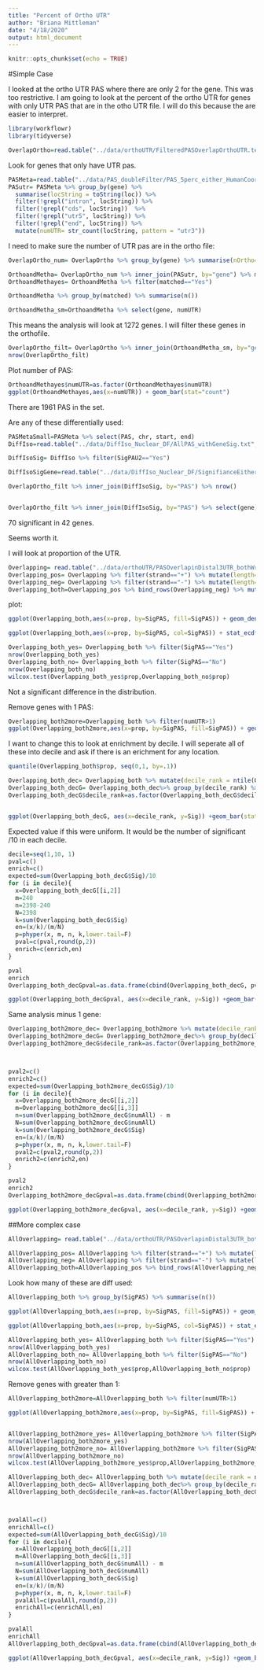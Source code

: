 ```yaml
---
title: "Percent of Ortho UTR"
author: "Briana Mittleman"
date: "4/18/2020"
output: html_document
---
```


```r
knitr::opts_chunk$set(echo = TRUE)
```

#Simple Case 

I looked at the ortho UTR PAS where there are only 2 for the gene. This was too restrictive. I am going to look at the percent of the ortho UTR for genes with only UTR PAS that are in the otho UTR file. I will do this because the are easier to interpret. 

```r
library(workflowr)
library(tidyverse)

```
```r
OverlapOrtho=read.table("../data/orthoUTR/FilteredPASOverlapOrthoUTR.text", header = T,stringsAsFactors = F) 
```


Look for genes that only have UTR pas.  
```r
PASMeta=read.table("../data/PAS_doubleFilter/PAS_5perc_either_HumanCoord_BothUsage_meta_doubleFilter.txt",header = T, stringsAsFactors = F)
PASutr= PASMeta %>% group_by(gene) %>% 
  summarise(locString = toString(loc)) %>% 
  filter(!grepl("intron", locString)) %>% 
  filter(!grepl("cds", locString))  %>% 
  filter(!grepl("utr5", locString)) %>%
  filter(!grepl("end", locString)) %>% 
  mutate(numUTR= str_count(locString, pattern = "utr3"))


```
I need to make sure the number of UTR pas are in the ortho file:  

```r
OverlapOrtho_num= OverlapOrtho %>% group_by(gene) %>% summarise(nOrtho=n())

OrthoandMetha= OverlapOrtho_num %>% inner_join(PASutr, by="gene") %>% mutate(matched=ifelse(nOrtho==numUTR, "Yes","No"))
OrthoandMethayes= OrthoandMetha %>% filter(matched=="Yes")

OrthoandMetha %>% group_by(matched) %>% summarise(n())

OrthoandMetha_sm=OrthoandMetha %>% select(gene, numUTR)
```

This means the analysis will look at 1272 genes.  I will filter these genes in the orthofile.

```r
OverlapOrtho_filt= OverlapOrtho %>% inner_join(OrthoandMetha_sm, by="gene")
nrow(OverlapOrtho_filt)
```
Plot number of PAS:  

```r
OrthoandMethayes$numUTR=as.factor(OrthoandMethayes$numUTR)
ggplot(OrthoandMethayes,aes(x=numUTR)) + geom_bar(stat="count")
```

There are 1961 PAS in the set.  

Are any of these differentially used:

```r
PASMetaSmall=PASMeta %>% select(PAS, chr, start, end)
DiffIso=read.table("../data/DiffIso_Nuclear_DF/AllPAS_withGeneSig.txt", header = T, stringsAsFactors = F) %>% inner_join(PASMetaSmall,by=c("chr", "start", "end")) %>% select(PAS, SigPAU2)

DiffIsoSig= DiffIso %>% filter(SigPAU2=="Yes")

DiffIsoSigGene=read.table("../data/DiffIso_Nuclear_DF/SignifianceEitherGENES_Nuclear.txt",header = T, stringsAsFactors = F)
```

```r
OverlapOrtho_filt %>% inner_join(DiffIsoSig, by="PAS") %>% nrow()


OverlapOrtho_filt %>% inner_join(DiffIsoSig, by="PAS") %>% select(gene) %>% unique() %>% nrow()
```

70 significant in 42 genes.  


Seems worth it. 

I will look at proportion of the UTR.  

```r
Overlapping= read.table("../data/orthoUTR/PASOverlapinDistal3UTR_bothWritten.bed", col.names = c("chrpas", "startpas", "endpas","PAS", "humanusage", "strandpas", "chrutr", "startutr", "endutr","geneUTR", "score","strand"),stringsAsFactors = F) %>% filter(PAS %in% OverlapOrtho_filt$PAS)
Overlapping_pos= Overlapping %>% filter(strand=="+") %>% mutate(length=endutr-startutr, center=endpas-100, cent2start=center-startutr, prop=cent2start/length)
Overlapping_neg= Overlapping %>% filter(strand=="-") %>% mutate(length=endutr-startutr, center=endpas-100, cent2start=endutr- center, prop=cent2start/length)
Overlapping_both=Overlapping_pos %>% bind_rows(Overlapping_neg) %>% mutate(SigPAS=ifelse(PAS %in% DiffIsoSig$PAS, "Yes","No"), sigGene=ifelse(geneUTR %in% DiffIsoSigGene$gene, "Yes","No"))  %>% rename(gene=geneUTR) %>% inner_join(OrthoandMetha_sm, by="gene")

```

plot:

```r
ggplot(Overlapping_both,aes(x=prop, by=SigPAS, fill=SigPAS)) + geom_density(alpha=.4) + scale_fill_brewer(palette = "Dark2") + labs(title="UTR location for differentially used PAS",x="Proportion of 3' ortho exon UTR") 
```


```r
ggplot(Overlapping_both,aes(x=prop, by=SigPAS, col=SigPAS)) + stat_ecdf()+scale_color_brewer(palette = "Dark2") + labs(title="UTR location for differentially used PAS",x="Proportion of 3' ortho exon UTR") 
```


```r
Overlapping_both_yes= Overlapping_both %>% filter(SigPAS=="Yes")
nrow(Overlapping_both_yes)
Overlapping_both_no= Overlapping_both %>% filter(SigPAS=="No")
nrow(Overlapping_both_no)
wilcox.test(Overlapping_both_yes$prop,Overlapping_both_no$prop)
```
Not a significant difference in the distribution.  

Remove genes with 1 PAS:  

```r
Overlapping_both2more=Overlapping_both %>% filter(numUTR>1)
ggplot(Overlapping_both2more,aes(x=prop, by=SigPAS, fill=SigPAS)) + geom_density(alpha=.4) + scale_fill_brewer(palette = "Dark2") + labs(title="UTR location for differentially used PAS \n greater than 1 PAS",x="Proportion of 3' ortho exon UTR") 

```




I want to change this to look at enrichment by decile. I will seperate all of these into decile and ask if there is an erichment for any location.  

```r
quantile(Overlapping_both$prop, seq(0,1, by=.1))
```

```r
Overlapping_both_dec= Overlapping_both %>% mutate(decile_rank = ntile(Overlapping_both$prop,10), signum=ifelse(SigPAS=="Yes", 1, 0))
Overlapping_both_decG= Overlapping_both_dec%>% group_by(decile_rank) %>% summarise(Sig=sum(signum), numAll=n())
Overlapping_both_decG$decile_rank=as.factor(Overlapping_both_decG$decile_rank)


ggplot(Overlapping_both_decG, aes(x=decile_rank, y=Sig)) +geom_bar(stat="identity") + labs(x="Decile for proportion of 3' UTR", y= "Number of Significant PAS", title="Significant PAS by location in ortho 3' UTR") 
```
Expected value if this were uniform. It would be the number of significant /10 in each decile.  


```r
decile=seq(1,10, 1)
pval=c()
enrich=c()
expected=sum(Overlapping_both_decG$Sig)/10
for (i in decile){
  x=Overlapping_both_decG[[i,2]]
  m=240
  n=2398-240
  N=2398
  k=sum(Overlapping_both_decG$Sig)
  en=(x/k)/(m/N)
  p=phyper(x, m, n, k,lower.tail=F)
  pval=c(pval,round(p,2))
  enrich=c(enrich,en)
}

pval
enrich
Overlapping_both_decGpval=as.data.frame(cbind(Overlapping_both_decG, pval,enrich))

ggplot(Overlapping_both_decGpval, aes(x=decile_rank, y=Sig)) +geom_bar(stat="identity") + labs(x="Decile for proportion of 3' UTR", y= "Number of Significant PAS", title="Significant PAS by location in ortho 3' UTR") + geom_hline(yintercept =expected) + geom_text(aes(label=paste("P=",pval)), position=position_dodge(width=0.9), vjust=-0.25)

```


Same analysis minus 1 gene:  

```r
Overlapping_both2more_dec= Overlapping_both2more %>% mutate(decile_rank = ntile(Overlapping_both2more$prop,10), signum=ifelse(SigPAS=="Yes", 1, 0))
Overlapping_both2more_decG= Overlapping_both2more_dec%>% group_by(decile_rank) %>% summarise(Sig=sum(signum), numAll=n())
Overlapping_both2more_decG$decile_rank=as.factor(Overlapping_both2more_decG$decile_rank)



pval2=c()
enrich2=c()
expected=sum(Overlapping_both2more_decG$Sig)/10
for (i in decile){
  x=Overlapping_both2more_decG[[i,2]]
  m=Overlapping_both2more_decG[[i,3]]
  n=sum(Overlapping_both2more_decG$numAll) - m 
  N=sum(Overlapping_both2more_decG$numAll)
  k=sum(Overlapping_both2more_decG$Sig)
  en=(x/k)/(m/N)
  p=phyper(x, m, n, k,lower.tail=F)
  pval2=c(pval2,round(p,2))
  enrich2=c(enrich2,en)
}

pval2
enrich2
Overlapping_both2more_decGpval=as.data.frame(cbind(Overlapping_both2more_decG, pval2,enrich2))

ggplot(Overlapping_both2more_decGpval, aes(x=decile_rank, y=Sig)) +geom_bar(stat="identity") + labs(x="Decile for proportion of 3' UTR", y= "Number of Significant PAS", title="Significant PAS by location in ortho 3' UTR\n all PAS") + geom_hline(yintercept =expected) + geom_text(aes(label=paste("P=",pval2)), position=position_dodge(width=0.9), vjust=-0.25)
```



##More complex case  


```r
AllOverlapping= read.table("../data/orthoUTR/PASOverlapinDistal3UTR_bothWritten.bed", col.names = c("chrpas", "startpas", "endpas","PAS", "humanusage", "strandpas", "chrutr", "startutr", "endutr","geneUTR", "score","strand"),stringsAsFactors = F)  %>% rename(gene="geneUTR")

AllOverlapping_pos= AllOverlapping %>% filter(strand=="+") %>% mutate(length=endutr-startutr, center=endpas-100, cent2start=center-startutr, prop=cent2start/length)
AllOverlapping_neg= AllOverlapping %>% filter(strand=="-") %>% mutate(length=endutr-startutr, center=endpas-100, cent2start=endutr- center, prop=cent2start/length)
AllOverlapping_both=AllOverlapping_pos %>% bind_rows(AllOverlapping_neg) %>% mutate(SigPAS=ifelse(PAS %in% DiffIsoSig$PAS, "Yes","No")) %>% inner_join(OrthoandMetha_sm, by="gene")
```

Look how many of these are diff used:

```r
AllOverlapping_both %>% group_by(SigPAS) %>% summarise(n())
```
```r
ggplot(AllOverlapping_both,aes(x=prop, by=SigPAS, fill=SigPAS)) + geom_density(alpha=.4) + scale_fill_brewer(palette = "Dark2") + labs(title="UTR location for differentially used PAS \n All genes",x="Proportion of 3' ortho exon UTR") 
```
```r
ggplot(AllOverlapping_both,aes(x=prop, by=SigPAS, col=SigPAS)) + stat_ecdf()+scale_color_brewer(palette = "Dark2") + labs(title="UTR location for differentially used PAS \n all genes",x="Proportion of 3' ortho exon UTR") 
```

```r
AllOverlapping_both_yes= AllOverlapping_both %>% filter(SigPAS=="Yes")
nrow(AllOverlapping_both_yes)
AllOverlapping_both_no= AllOverlapping_both %>% filter(SigPAS=="No")
nrow(AllOverlapping_both_no)
wilcox.test(AllOverlapping_both_yes$prop,AllOverlapping_both_no$prop)
```
Remove genes with greater than 1:  

```r
AllOverlapping_both2more=AllOverlapping_both %>% filter(numUTR>1)

ggplot(AllOverlapping_both2more,aes(x=prop, by=SigPAS, fill=SigPAS)) + geom_density(alpha=.4) + scale_fill_brewer(palette = "Dark2") + labs(title="UTR location for differentially used PAS \n All genes with > 1 PAS in set",x="Proportion of 3' ortho exon UTR") 


AllOverlapping_both2more_yes= AllOverlapping_both2more %>% filter(SigPAS=="Yes")
nrow(AllOverlapping_both2more_yes)
AllOverlapping_both2more_no= AllOverlapping_both2more %>% filter(SigPAS=="No")
nrow(AllOverlapping_both2more_no)
wilcox.test(AllOverlapping_both2more_yes$prop,AllOverlapping_both2more_no$prop)
```


```r


AllOverlapping_both_dec= AllOverlapping_both %>% mutate(decile_rank = ntile(AllOverlapping_both$prop,10), signum=ifelse(SigPAS=="Yes", 1, 0))
AllOverlapping_both_decG= AllOverlapping_both_dec%>% group_by(decile_rank) %>% summarise(Sig=sum(signum), numAll=n())
AllOverlapping_both_decG$decile_rank=as.factor(AllOverlapping_both_decG$decile_rank)



pvalAll=c()
enrichAll=c()
expected=sum(AllOverlapping_both_decG$Sig)/10
for (i in decile){
  x=AllOverlapping_both_decG[[i,2]]
  m=AllOverlapping_both_decG[[i,3]]
  n=sum(AllOverlapping_both_decG$numAll) - m 
  N=sum(AllOverlapping_both_decG$numAll)
  k=sum(AllOverlapping_both_decG$Sig)
  en=(x/k)/(m/N)
  p=phyper(x, m, n, k,lower.tail=F)
  pvalAll=c(pvalAll,round(p,2))
  enrichAll=c(enrichAll,en)
}

pvalAll
enrichAll
AllOverlapping_both_decGpval=as.data.frame(cbind(AllOverlapping_both_decG, pvalAll,enrichAll))

ggplot(AllOverlapping_both_decGpval, aes(x=decile_rank, y=Sig)) +geom_bar(stat="identity") + labs(x="Decile for proportion of 3' UTR", y= "Number of Significant PAS", title="Significant PAS by location in ortho 3' UTR\n all PAS") + geom_hline(yintercept =expected) + geom_text(aes(label=paste("P=",pvalAll)), position=position_dodge(width=0.9), vjust=-0.25)
```


